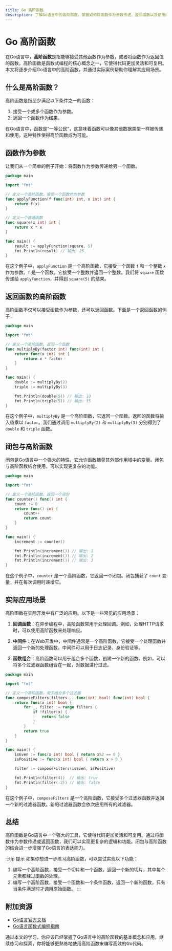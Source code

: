 ```yaml
---
title: Go 高阶函数
description: 了解Go语言中的高阶函数，掌握如何将函数作为参数传递、返回函数以及使用闭包实现函数式编程。
---
```


# Go 高阶函数

在Go语言中，**高阶函数**是指能够接受其他函数作为参数，或者将函数作为返回值的函数。高阶函数是函数式编程的核心概念之一，它使得代码更加灵活和可复用。本文将逐步介绍Go语言中的高阶函数，并通过实际案例帮助你理解其应用场景。

## 什么是高阶函数？

高阶函数是指至少满足以下条件之一的函数：
1. 接受一个或多个函数作为参数。
2. 返回一个函数作为结果。

在Go语言中，函数是“一等公民”，这意味着函数可以像其他数据类型一样被传递和使用。这种特性使得高阶函数成为可能。

## 函数作为参数

让我们从一个简单的例子开始：将函数作为参数传递给另一个函数。

```go
package main

import "fmt"

// 定义一个高阶函数，接受一个函数作为参数
func applyFunction(f func(int) int, x int) int {
    return f(x)
}

// 定义一个普通函数
func square(x int) int {
    return x * x
}

func main() {
    result := applyFunction(square, 5)
    fmt.Println(result) // 输出: 25
}
```

在这个例子中，`applyFunction` 是一个高阶函数，它接受一个函数 `f` 和一个整数 `x` 作为参数。`f` 是一个函数，它接受一个整数并返回一个整数。我们将 `square` 函数传递给 `applyFunction`，并得到 `square(5)` 的结果。

## 返回函数的高阶函数

高阶函数不仅可以接受函数作为参数，还可以返回函数。下面是一个返回函数的例子：

```go
package main

import "fmt"

// 定义一个高阶函数，返回一个函数
func multiplyBy(factor int) func(int) int {
    return func(x int) int {
        return x * factor
    }
}

func main() {
    double := multiplyBy(2)
    triple := multiplyBy(3)

    fmt.Println(double(5)) // 输出: 10
    fmt.Println(triple(5)) // 输出: 15
}
```

在这个例子中，`multiplyBy` 是一个高阶函数，它返回一个函数。返回的函数将输入值乘以 `factor`。我们通过调用 `multiplyBy(2)` 和 `multiplyBy(3)` 分别得到了 `double` 和 `triple` 函数。

## 闭包与高阶函数

闭包是Go语言中一个强大的特性，它允许函数捕获其外部作用域中的变量。闭包与高阶函数结合使用，可以实现更复杂的功能。

```go
package main

import "fmt"

// 定义一个高阶函数，返回一个闭包
func counter() func() int {
    count := 0
    return func() int {
        count++
        return count
    }
}

func main() {
    increment := counter()

    fmt.Println(increment()) // 输出: 1
    fmt.Println(increment()) // 输出: 2
    fmt.Println(increment()) // 输出: 3
}
```

在这个例子中，`counter` 是一个高阶函数，它返回一个闭包。闭包捕获了 `count` 变量，并在每次调用时递增它。

## 实际应用场景

高阶函数在实际开发中有广泛的应用。以下是一些常见的应用场景：

1. **回调函数**：在异步编程中，高阶函数常用于处理回调。例如，处理HTTP请求时，可以使用高阶函数来处理响应。

2. **中间件**：在Web开发中，中间件通常是一个高阶函数，它接受一个处理函数并返回一个新的处理函数。中间件可以用于日志记录、身份验证等。

3. **函数组合**：高阶函数可以用于组合多个函数，创建一个新的函数。例如，可以将多个过滤器函数组合在一起，对数据进行过滤。

```go
package main

import "fmt"

// 定义一个高阶函数，用于组合多个过滤器
func composeFilters(filters ...func(int) bool) func(int) bool {
    return func(x int) bool {
        for _, filter := range filters {
            if !filter(x) {
                return false
            }
        }
        return true
    }
}

func main() {
    isEven := func(x int) bool { return x%2 == 0 }
    isPositive := func(x int) bool { return x > 0 }

    filter := composeFilters(isEven, isPositive)

    fmt.Println(filter(4))  // 输出: true
    fmt.Println(filter(-2)) // 输出: false
}
```

在这个例子中，`composeFilters` 是一个高阶函数，它接受多个过滤器函数并返回一个新的过滤器函数。新的过滤器函数会依次应用所有的过滤器。

## 总结

高阶函数是Go语言中一个强大的工具，它使得代码更加灵活和可复用。通过将函数作为参数传递或返回函数，我们可以实现更复杂的逻辑和功能。闭包与高阶函数的结合进一步增强了Go语言的表达能力。

:::tip 提示
如果你想进一步练习高阶函数，可以尝试实现以下功能：
1. 编写一个高阶函数，接受一个切片和一个函数，返回一个新的切片，其中每个元素都经过函数的处理。
2. 编写一个高阶函数，接受一个函数和一个条件函数，返回一个新的函数，只有当条件满足时才调用原始函数。
:::

## 附加资源

- [Go语言官方文档](https://golang.org/doc/)
- [Go语言函数式编程指南](https://github.com/robpike/filter)

通过本文的学习，你应该已经掌握了Go语言中的高阶函数的基本概念和应用。继续练习和探索，你将能够更熟练地使用高阶函数来编写高效的Go代码。